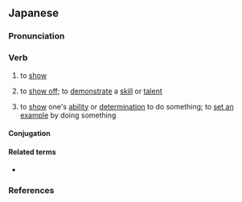 ==Japanese==
{{ja-kanjitab|み|yomi=kun|sort=みせる}}

===Pronunciation===
{{ja-pron|みせる|acc=2|acc_ref=SMK2,ZAJ}}
{{ja-ojad}}

===Verb===
{{ja-verb|みせる|type=2|tr=trans}}
{{ja-vp|見る|見える|c=見せる|みる|みえる|ck=みせる}}

# to [[show]]
#: {{ja-usex|[[写%真]]を[[人]]に'''見せる'''|しゃ%しん を ひと に '''みせる'''|'''show''' someone a picture}}
# {{ja-def|魅せる}} to [[show off]]; to [[demonstrate]] a [[skill]] or [[talent]]
# {{n-g|Used as a {{m|ja|補助動詞|tr=hojo dōshi}}, after a verb in the {{m|ja|て|tr=-te}} [[Appendix:Japanese verbs#Other forms|conjunctive form]]:}} to [[show]] one's [[ability]] or [[determination]] to do something; to [[set an example]] by doing something

====Conjugation====
{{ja-ichi|みせ}}

====Related terms====
* {{ja-r|見る|みる}}

===References===
<references/>